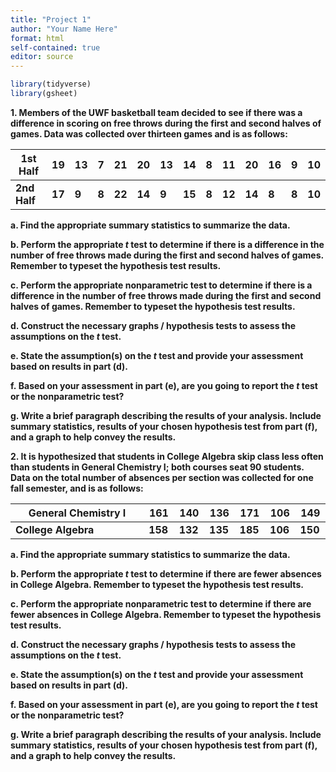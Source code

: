 ```yaml
---
title: "Project 1"
author: "Your Name Here"
format: html
self-contained: true
editor: source
---
```


```r
library(tidyverse)
library(gsheet)
```


**1. Members of the UWF basketball team decided to see if there was a difference in scoring on free throws during the first and second halves of games. Data was collected over thirteen games and is as follows:**

| 1st Half | 19 | 13 | 7 | 21 | 20 | 13 | 14 | 8 | 11 | 20 | 16 | 9 | 10 |
|----------|----|----|---|----|----|----|----|---|----|----|----|---|----|
| **2nd Half** | **17** | **9**  | **8** | **22** | **14** | **9** | **15** | **8** | **12** | **14** | **8**  | **8** | **10** |

**a. Find the appropriate summary statistics to summarize the data.**

**b. Perform the appropriate *t* test to determine if there is a difference in the number of free throws made during the first and second halves of games. Remember to typeset the hypothesis test results.**
    
**c. Perform the appropriate nonparametric test to determine if there is a difference in the number of free throws made during the first and second halves of games. Remember to typeset the hypothesis test results.**
    
**d. Construct the necessary graphs / hypothesis tests to assess the assumptions on the *t* test.**
    
**e. State the assumption(s) on the *t* test and provide your assessment based on results in part (d).**
    
**f. Based on your assessment in part (e), are you going to report the *t* test or the nonparametric test?**
    
**g. Write a brief paragraph describing the results of your analysis. Include summary statistics, results of your chosen hypothesis test from part (f), and a graph to help convey the results.**
    
**2. It is hypothesized that students in College Algebra skip class less often than students in General Chemistry I; both courses seat 90 students. Data on the total number of absences per section was collected for one fall semester, and is as follows:**

| General Chemistry I | 161 | 140 | 136 | 171 | 106 | 149 |
|---------------------|-----|-----|-----|-----|-----|-----|
| **College Algebra** | **158** | **132** | **135** | **185** | **106** | **150** |

**a. Find the appropriate summary statistics to summarize the data.**

**b. Perform the appropriate *t* test to determine if there are fewer absences in College Algebra. Remember to typeset the hypothesis test results.**
    
**c. Perform the appropriate nonparametric test to determine if there are fewer absences in College Algebra. Remember to typeset the hypothesis test results.**
    
**d. Construct the necessary graphs / hypothesis tests to assess the assumptions on the *t* test.**
    
**e. State the assumption(s) on the *t* test and provide your assessment based on results in part (d).**
    
**f. Based on your assessment in part (e), are you going to report the *t* test or the nonparametric test?**
    
**g. Write a brief paragraph describing the results of your analysis. Include summary statistics, results of your chosen hypothesis test from part (f), and a graph to help convey the results.**

    